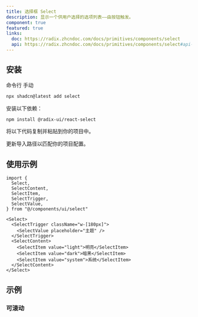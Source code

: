 ```yaml
---
title: 选择框 Select
description: 显示一个供用户选择的选项列表——由按钮触发。
component: true
featured: true
links:
  doc: https://radix.zhcndoc.com/docs/primitives/components/select
  api: https://radix.zhcndoc.com/docs/primitives/components/select#api-reference
---
```


<ComponentPreview
  name="select-demo"
  description="一个带有选项列表的选择组件。"
/>

## 安装

<CodeTabs>

<TabsList>
  <TabsTrigger value="cli">命令行</TabsTrigger>
  <TabsTrigger value="manual">手动</TabsTrigger>
</TabsList>
<TabsContent value="cli">

```bash
npx shadcn@latest add select
```

</TabsContent>

<TabsContent value="manual">

<Steps>

<Step>安装以下依赖：</Step>

```bash
npm install @radix-ui/react-select
```

<Step>将以下代码复制并粘贴到你的项目中。</Step>

<ComponentSource name="select" title="components/ui/select.tsx" />

<Step>更新导入路径以匹配你的项目配置。</Step>

</Steps>

</TabsContent>

</CodeTabs>

## 使用示例

```tsx showLineNumbers
import {
  Select,
  SelectContent,
  SelectItem,
  SelectTrigger,
  SelectValue,
} from "@/components/ui/select"
```

```tsx showLineNumbers
<Select>
  <SelectTrigger className="w-[180px]">
    <SelectValue placeholder="主题" />
  </SelectTrigger>
  <SelectContent>
    <SelectItem value="light">明亮</SelectItem>
    <SelectItem value="dark">暗黑</SelectItem>
    <SelectItem value="system">系统</SelectItem>
  </SelectContent>
</Select>
```

## 示例

### 可滚动

<ComponentPreview
  name="select-scrollable"
  description="一个带有可滚动选项列表的选择组件。"
/>
